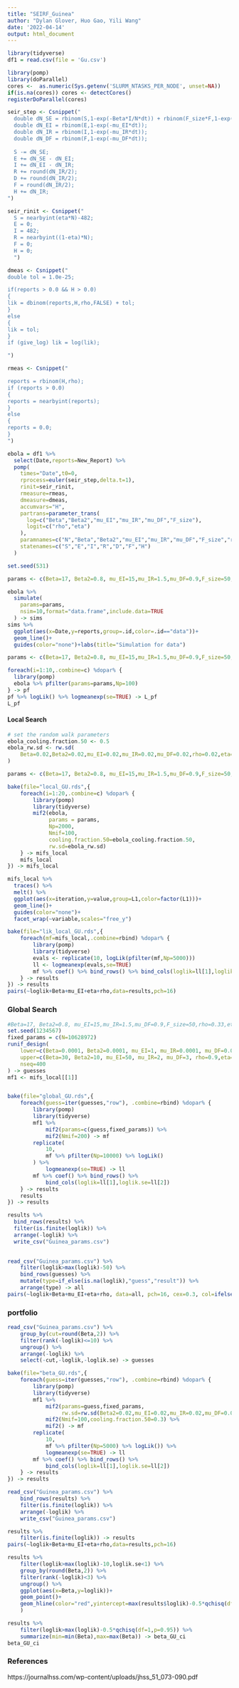 ```yaml
---
title: "SEIRF_Guinea"
author: "Dylan Glover, Huo Gao, Yili Wang"
date: '2022-04-14'
output: html_document
---
```


```r
library(tidyverse)
df1 = read.csv(file = 'Gu.csv')
```


```r
library(pomp)
library(doParallel)
cores <-  as.numeric(Sys.getenv('SLURM_NTASKS_PER_NODE', unset=NA))
if(is.na(cores)) cores <- detectCores()  
registerDoParallel(cores)

seir_step <- Csnippet("
  double dN_SE = rbinom(S,1-exp(-Beta*I/N*dt)) + rbinom(F_size*F,1-exp(-Beta2/F_size*dt));
  double dN_EI = rbinom(E,1-exp(-mu_EI*dt));
  double dN_IR = rbinom(I,1-exp(-mu_IR*dt));
  double dN_DF = rbinom(F,1-exp(-mu_DF*dt));
  
  S -= dN_SE;
  E += dN_SE - dN_EI;
  I += dN_EI - dN_IR;
  R += round(dN_IR/2);
  D += round(dN_IR/2);
  F = round(dN_IR/2);
  H += dN_IR;
")

seir_rinit <- Csnippet("
  S = nearbyint(eta*N)-482;
  E = 0;
  I = 482;
  R = nearbyint((1-eta)*N);
  F = 0;
  H = 0;
  ")

dmeas <- Csnippet("
double tol = 1.0e-25;

if(reports > 0.0 && H > 0.0)
{
lik = dbinom(reports,H,rho,FALSE) + tol;
} 
else
{
lik = tol;
}
if (give_log) lik = log(lik);

")

rmeas <- Csnippet("

reports = rbinom(H,rho);
if (reports > 0.0) 
{
reports = nearbyint(reports);
} 
else 
{
reports = 0.0;
}
")

ebola = df1 %>%
  select(Date,reports=New_Report) %>%
  pomp(
    times="Date",t0=0,
    rprocess=euler(seir_step,delta.t=1),
    rinit=seir_rinit,
    rmeasure=rmeas,
    dmeasure=dmeas,
    accumvars="H",
    partrans=parameter_trans(
      log=c("Beta","Beta2","mu_EI","mu_IR","mu_DF","F_size"),
      logit=c("rho","eta")
    ),
    paramnames=c("N","Beta","Beta2","mu_EI","mu_IR","mu_DF","F_size","rho","eta"),
    statenames=c("S","E","I","R","D","F","H")
  )
```


```r
set.seed(531)

params <- c(Beta=17, Beta2=0.8, mu_EI=15,mu_IR=1.5,mu_DF=0.9,F_size=50,rho=0.33,eta=0.025,N=10628972)

ebola %>%
  simulate(
    params=params,
    nsim=10,format="data.frame",include.data=TRUE
  ) -> sims
sims %>%
  ggplot(aes(x=Date,y=reports,group=.id,color=.id=="data"))+
  geom_line()+
  guides(color="none")+labs(title="Simulation for data")
```

```r
params <- c(Beta=17, Beta2=0.8, mu_EI=15,mu_IR=1.5,mu_DF=0.9,F_size=50,rho=0.33,eta=0.025,N=10628972)

foreach(i=1:10,.combine=c) %dopar% {
  library(pomp)
  ebola %>% pfilter(params=params,Np=100)
} -> pf
pf %>% logLik() %>% logmeanexp(se=TRUE) -> L_pf
L_pf
```

#### Local Search

```r
# set the random walk parameters
ebola_cooling.fraction.50 <- 0.5
ebola_rw.sd <- rw.sd(
    Beta=0.02,Beta2=0.02,mu_EI=0.02,mu_IR=0.02,mu_DF=0.02,rho=0.02,eta=ivp(0.002)
)

params <- c(Beta=17, Beta2=0.8, mu_EI=15,mu_IR=1.5,mu_DF=0.9,F_size=50,rho=0.33,eta=0.025,N=10628972)

bake(file="local_GU.rds",{
    foreach(i=1:20,.combine=c) %dopar% {
        library(pomp)
        library(tidyverse)
        mif2(ebola,
             params = params,
             Np=2000,
             Nmif=100,
             cooling.fraction.50=ebola_cooling.fraction.50,
             rw.sd=ebola_rw.sd) 
    } -> mifs_local 
    mifs_local
}) -> mifs_local
```

```r
mifs_local %>%
  traces() %>%
  melt() %>%
  ggplot(aes(x=iteration,y=value,group=L1,color=factor(L1)))+
  geom_line()+
  guides(color="none")+
  facet_wrap(~variable,scales="free_y")
```


```r
bake(file="lik_local_GU.rds",{
    foreach(mf=mifs_local,.combine=rbind) %dopar% {
        library(pomp)
        library(tidyverse)
        evals <- replicate(10, logLik(pfilter(mf,Np=5000)))
        ll <- logmeanexp(evals,se=TRUE)
        mf %>% coef() %>% bind_rows() %>% bind_cols(loglik=ll[1],loglik.se=ll[2])
    } -> results
}) -> results
pairs(~loglik+Beta+mu_EI+eta+rho,data=results,pch=16)
```

### Global Search

```r
#Beta=17, Beta2=0.8, mu_EI=15,mu_IR=1.5,mu_DF=0.9,F_size=50,rho=0.33,eta=0.025,N=10628972
set.seed(1234567)
fixed_params = c(N=10628972)
runif_design(
    lower=c(Beta=0.0001, Beta2=0.0001, mu_EI=1, mu_IR=0.0001, mu_DF=0.0001, rho=0.0001,eta=0.0001),
    upper=c(Beta=30, Beta2=10, mu_EI=50, mu_IR=2, mu_DF=3, rho=0.9,eta=0.5),
    nseq=400
) -> guesses
mf1 <- mifs_local[[1]]


bake(file="global_GU.rds",{
    foreach(guess=iter(guesses,"row"), .combine=rbind) %dopar% {
        library(pomp)
        library(tidyverse)
        mf1 %>%
            mif2(params=c(guess,fixed_params)) %>%
            mif2(Nmif=200) -> mf
        replicate(
            10,
            mf %>% pfilter(Np=10000) %>% logLik()
        ) %>%
            logmeanexp(se=TRUE) -> ll
        mf %>% coef() %>% bind_rows() %>%
            bind_cols(loglik=ll[1],loglik.se=ll[2])
    } -> results
    results
}) -> results

results %>%
  bind_rows(results) %>%
  filter(is.finite(loglik)) %>%
  arrange(-loglik) %>%
  write_csv("Guinea_params.csv")
  
```


```r
read_csv("Guinea_params.csv") %>%
    filter(loglik>max(loglik)-50) %>%
    bind_rows(guesses) %>%
    mutate(type=if_else(is.na(loglik),"guess","result")) %>%
    arrange(type) -> all
pairs(~loglik+Beta+mu_EI+eta+rho, data=all, pch=16, cex=0.3, col=ifelse(all$type=="guess",grey(0.5),"red"))

```

### portfolio
```r
read_csv("Guinea_params.csv") %>%
    group_by(cut=round(Beta,2)) %>%
    filter(rank(-loglik)<=10) %>%
    ungroup() %>%
    arrange(-loglik) %>%
    select(-cut,-loglik,-loglik.se) -> guesses

bake(file="beta_GU.rds",{
    foreach(guess=iter(guesses,"row"), .combine=rbind) %dopar% {
        library(pomp)
        library(tidyverse)
        mf1 %>%
            mif2(params=guess,fixed_params,
                 rw.sd=rw.sd(Beta2=0.02,mu_EI=0.02,mu_IR=0.02,mu_DF=0.02,rho=0.02,eta=ivp(0.002))) %>%
            mif2(Nmif=100,cooling.fraction.50=0.3) %>%
            mif2() -> mf
        replicate(
            10,
            mf %>% pfilter(Np=5000) %>% logLik()) %>%
            logmeanexp(se=TRUE) -> ll
        mf %>% coef() %>% bind_rows() %>%
            bind_cols(loglik=ll[1],loglik.se=ll[2])
    } -> results
}) -> results

read_csv("Guinea_params.csv") %>%
    bind_rows(results) %>%
    filter(is.finite(loglik)) %>%
    arrange(-loglik) %>%
    write_csv("Guinea_params.csv")

results %>%
    filter(is.finite(loglik)) -> results
pairs(~loglik+Beta+mu_EI+eta+rho,data=results,pch=16)

results %>%
    filter(loglik>max(loglik)-10,loglik.se<1) %>%
    group_by(round(Beta,2)) %>%
    filter(rank(-loglik)<3) %>%
    ungroup() %>%
    ggplot(aes(x=Beta,y=loglik))+
    geom_point()+
    geom_hline(color="red",yintercept=max(results$loglik)-0.5*qchisq(df=1,p=0.95)
    )

results %>%
    filter(loglik>max(loglik)-0.5*qchisq(df=1,p=0.95)) %>%
    summarize(min=min(Beta),max=max(Beta)) -> beta_GU_ci
beta_GU_ci
```

### References
https://journalhss.com/wp-content/uploads/jhss_51_073-090.pdf
